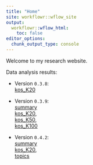 ```yaml
---
title: "Home"
site: workflowr::wflow_site
output:
  workflowr::wflow_html:
    toc: false
editor_options:
  chunk_output_type: console
---
```


Welcome to my research website.

Data analysis results:\


 * Version `0.3.8`: \
 [kos_K20](https://zihao12.github.io/ebpmf_data_analysis/kos_K20_ebpmf.alpha_v0.3.8.html)\
 
 * Version `0.3.9`:  \
 [summary](https://zihao12.github.io/ebpmf_data_analysis/ebpmf.alpha_v0.3.9_summary)\
 [kos_K20](https://zihao12.github.io/ebpmf_data_analysis/kos_K20_ebpmf.alpha_v0.3.9.html), \
 [kos_K50](https://zihao12.github.io/ebpmf_data_analysis/kos_K50_ebpmf.alpha_v0.3.9.html),\
 [kos_K100](https://zihao12.github.io/ebpmf_data_analysis/kos_K100_ebpmf.alpha_v0.3.9.html)
 
  * Version `0.4.2`:  \
 [summary](https://zihao12.github.io/ebpmf_data_analysis/ebpmf.alpha_v0.4.2_summary)\
 [kos_K20](https://zihao12.github.io/ebpmf_data_analysis/kos_K20_ebpmf.alpha_v0.4.2.html), \
 [topics](https://zihao12.github.io/ebpmf_data_analysis/ebpmf.alpha_v0.4.2_show_topics.html)
 
